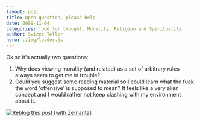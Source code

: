```yaml
---
layout: post
title: Open question, please help
date: 2009-11-04
categories: food for thought, Morality, Religion and Spirituality
author: Swizec Teller
hero: ./img/loader.js
---
```


Ok so it's actually two questions:

1.  Why does viewing morality (and related) as a set of arbitrary rules always seem to get me in trouble?
2.  Could you suggest some reading material so I could learn what the fuck the word 'offensive' is supposed to mean? It feels like a very alien concept and I would rather not keep clashing with my environment about it.

[![Reblog this post \[with Zemanta\]](http://img.zemanta.com/reblog_e.png?x-id=9933fca5-8a9f-4251-b7a3-dda660297356)](http://reblog.zemanta.com/zemified/9933fca5-8a9f-4251-b7a3-dda660297356/ "Reblog this post \[with Zemanta]")
